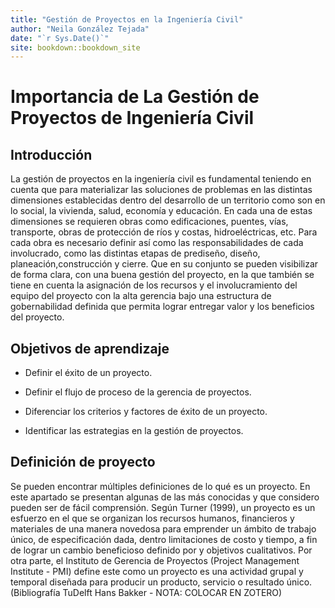 ```yaml
--- 
title: "Gestión de Proyectos en la Ingeniería Civil"
author: "Neila González Tejada"
date: "`r Sys.Date()`"
site: bookdown::bookdown_site
---
```


# Importancia de La Gestión de Proyectos de Ingeniería Civil

## Introducción

La gestión de proyectos en la ingeniería civil es fundamental teniendo en cuenta que para materializar las soluciones de problemas en las distintas dimensiones establecidas dentro del desarrollo de un territorio como son en lo social, la vivienda, salud, economía y educación. En cada una de estas dimensiones se requieren obras como edificaciones, puentes, vías, transporte, obras de protección de ríos y costas, hidroeléctricas, etc. Para cada obra es necesario definir así como las responsabilidades de cada involucrado, como las distintas etapas de prediseño, diseño, planeación,construcción y cierre. Que en su conjunto se pueden visibilizar de forma clara, con una buena gestión del proyecto, en la que también se tiene en cuenta la asignación de los recursos y el involucramiento del equipo del proyecto con la alta gerencia bajo una estructura de gobernabilidad definida que permita lograr entregar valor y los beneficios del proyecto.

## Objetivos de aprendizaje

+ Definir el éxito de un proyecto.

+ Definir el flujo de proceso de la gerencia de proyectos.

+ Diferenciar los criterios y factores de éxito de un proyecto.

+ Identificar las estrategias en la gestión de proyectos.


## Definición de proyecto

Se pueden encontrar múltiples definiciones de lo qué es un proyecto. En este apartado se presentan algunas de las más conocidas y que considero pueden ser de fácil comprensión. 
Según Turner (1999), un proyecto es un esfuerzo en el que se organizan los recursos humanos, financieros y materiales de una manera novedosa para emprender un ámbito de trabajo único, de especificación dada, dentro
limitaciones de costo y tiempo, a fin de lograr un cambio beneficioso definido por y objetivos cualitativos. Por otra parte, el Instituto de Gerencia de Proyectos (Project Management Institute - PMI) define este como un proyecto es una actividad grupal y temporal diseñada para producir un producto, servicio o resultado único. (Bibliografía TuDelft Hans Bakker - NOTA: COLOCAR EN ZOTERO)